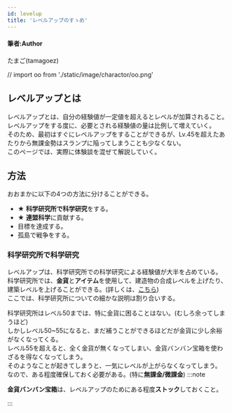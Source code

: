 ---
id: levelup
title: 'レベルアップのすゝめ'
---

#### 筆者:Author
たまご(tamagoez)

// import oo from './static/image/charactor/oo.png'

## レベルアップとは
レベルアップとは、自分の経験値が一定値を超えるとレベルが加算されること。  
レベルアップをする度に、必要とされる経験値の量は比例して増えていく。  
そのため、最初はすぐにレベルアップをすることができるが、Lv.45を超えたあたりから無課金勢はスランプに陥ってしまうことも少なくない。  
このページでは、実際に体験談を混ぜて解説していく。

## 方法
おおまかに以下の4つの方法に分けることができる。
 - ★ **科学研究所で科学研究**をする。
 - ★ **連盟科学**に貢献する。
 - 目標を達成する。
 - 孤島で戦争をする。

### 科学研究所で科学研究
レベルアップは、科学研究所での科学研究による経験値が大半を占めている。  
科学研究所では、**金貨**と**アイテム**を使用して、建造物の合成レベルを上げたり、建築レベルを上げることができる。(詳しくは、[こちら](../system/labatory))  
ここでは、科学研究所についての細かな説明は割り合いする。  
  
科学研究所はレベル50までは、特に金貨に困ることはない。(むしろ余ってしまうほど)  
しかしレベル50~55になると、まだ補うことができるほどだが金貨に少し余裕がなくなってくる。  
レベル55を超えると、全く金貨が無くなってしまい、金貨バンバン宝箱を使わざるを得なくなってしまう。  
そのようなことが起きてしまうと、一気にレベルが上がらなくなってしまう。  
なので、ある程度確保しておく必要がある。(特に**無課金/微課金**)
:::note

**金貨バンバン宝箱**は、レベルアップのためにある程度**ストック**しておくこと。

:::
